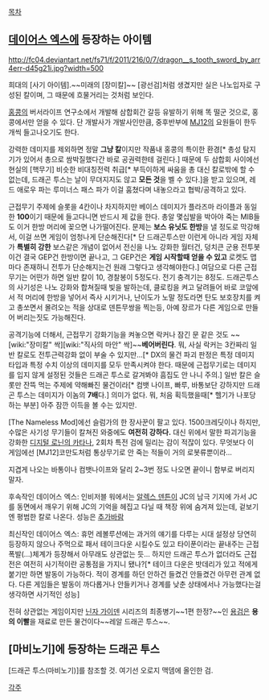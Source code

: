[[목차]]

== [[데이어스 엑스]]에 등장하는 아이템 ==

http://fc04.deviantart.net/fs71/f/2011/216/0/7/dragon__s_tooth_sword_by_arr4err-d45g21i.jpg?width=500

희대의 [사기 아이템].~~미래의 [장미칼]~~ [광선검]처럼 생겼지만 실은 나노입자로 구성된 칼이며, 그 때문에 흐물거리는 것처럼 보인다.

[[홍콩]]의 버서라이프 연구소에서 개발해 삼합회간 갈등 유발하기 위해 똑 떨군 것으로, 홍콩에서만 얻을 수 있다. 단 개발사가 개발사인만큼, 중후반부에 [[MJ12]]의 요원들이 한두개씩 들고나오기도 한다.

강력한 데미지를 제외하면 정말 '''그냥 칼'''이지만 작품내 홍콩의 특이한 환경[* 총성 탐지기가 있어서 총으로 쌈박질했다간 바로 공권력한테 걸린다.] 때문에 두 삼합회 사이에선 현실의 [핵무기] 비슷한 비대칭전력 취급[* 부득이하게 싸움을 총 대신 칼로밖에 할 수 없는데, 드래곤 투스는 날이 무뎌지지도 않고 '''모든 것'''을 벨 수 있다.]을 받고 있으며, 레드 애로우 파는 루미너스 패스 파가 이걸 훔쳤다며 내놓으라고 협박/공격하고 있다.

근접무기 주제에 슬롯을 4칸이나 차지하지만 베이스 데미지가 플라즈마 라이플과 동일한 '''100'''이기 때문에 들고다니면 반드시 제 값을 한다. 총알 몇십발을 박아야 죽는 MIB들도 이거 한방 머리에 꽂으면 나가떨어진다. 문제는 '''보스 유닛도 한방'''을 낼 정도로 막강해서, 이걸 쓰면 게임이 엄청나게 단순해진다[* 단 드래곤투스만 이런게 아니라 게임 자체가 '''특별히 강한''' 보스같은 개념이 없어서 전신을 나노 강화한 월터건, 덩치큰 군용 전투봇이건 결국 GEP건 한방이면 끝나고, 그 GEP건은 '''게임 시작할때 얻을 수 있고''' 로켓도 맵마다 존재하니 전투가 단순해지는건 원래 그렇다고 생각해야한다.] 여담으로 다른 근접무기는 어떤가 하면 일반 칼이 10, 경찰봉이 5정도다. 전기 충격기는 8정도. 드래곤투스의 사기성은 나노 강화와 합쳐질때 빛을 발하는데, 클로킹을 켜고 달려들어 바로 코앞에서 적 머리에 한방을 넣어서 즉사 시키거나, 난이도가 노말 정도라면 탄도 보호장치를 켜고 총쏘면서 몰려오는 적을 상대로 덴튼무쌍을 찍는등, 아예 장르가 다른 게임으로 만들어 버리는짓도 가능해진다.  

공격기능에 더해서, 근접무기 강화기능을 켜놓으면 락커나 잠긴 문 같은 것도 ~~[wiki:"장미칼" 싹][wiki:"직사의 마안" 싹]~~'''베어버린다'''. 뭐, 사실 락커는 3칸짜리 일반 칼로도 전투근력강화 없이 부술 수 있지만...[* DX의 물건 파괴 판정은 특정 데미지 타입과 특정 수치 이상의 데미지를 모두 만족시켜야 한다. 때문에 근접무기로는 데미지를 입지 않게 설정된 것들은 드래곤 투스로 갈겨봐야 흠집도 안 나니 주의.] 일반 칼은 슬롯만 잔뜩 먹는 주제에 약해빠진 물건이라[* 컴뱃 나이프, 빠루, 바통보단 강하지만 드래곤 투스는 데미지가 이놈의 '''7배'''다.] 의미가 없다. 뭐, 처음 획득했을때[* 헬기가 나포당하는 부분] 아주 잠깐 이득을 볼 수는 있지만.

[The Nameless Mod]에선 슬럼가의 한 장사꾼이 팔고 있다. 1500크레딧이나 하지만, 수많은 사기성 무기들이 칼쳐진 와중에도 '''여전히 강하다.''' 대신  위에서 말한 파괴기능을 강화한 [[디지털 로닌의 카타나]], 2회차 특전 검에 밀리는 감이 적잖이 있다. 무엇보다 이 게임에선 [MJ12]코만도처럼 통상무기로 안 죽는 적들이 거의 로봇류뿐이라...

지겹게 나오는 바통이나 컴뱃나이프와 달리 2~3번 정도 나오면 끝이니 함부로 버리지 말자.

후속작인 데이어스 엑스: 인비저블 워에서는 [[알렉스 덴튼]]이 JC의 남극 기지에 가서 JC를 동면에서 깨우기 위해 JC의 기억을 헤집고 다닐 때 책장 위에 숨겨져 있는데, 겉보기엔 평범한 칼로 나온다. 성능은 [[추가바람]]

최신작인 데이어스 엑스: 휴먼 레볼루션에는 과거의 얘기를 다루는 시대 설정상 당연히 등장하지 않으나 주먹으로 패서 테이크다운 시킬수도 있고 타이푼이라는 끝내주는 근접폭발(...)체계가 등장해서 아무래도 상관없는 듯... 하지만 드래곤 투스가 없더라도 근접전은 여전히 사기적이란 공통점을 가지니 됐나?[* 테이크 다운은 밧데리가 있고 적에게 붙기만 하면 발동이 가능하다. 적이 경계를 하던 안하건 들켰건 안들켰건 아무런 관계 없다. 다른 게임들은 발동이 까다롭거나 안들키거나 경계를 낮춘 상태에서나 가능했다는걸 생각하면 사기적인 성능] 
 
전혀 상관없는 게임이지만 [[닌자 가이덴]] 시리즈의 최종병기~~1편 한정?~~인 [[용검]]은 '''용의 이빨'''을 재료로 만든 물건이다~~레알 드래곤 투스~~.

== [마비노기]에 등장하는 드래곤 투스 == 
[드래곤 투스(마비노기)]를 참조할 것. 여기선 오로지 맥뎀에 올인한 검.

[[각주]]

